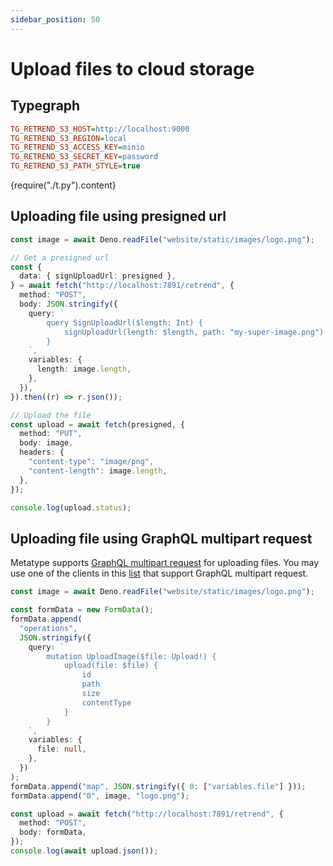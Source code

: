 ```yaml
---
sidebar_position: 50
---
```



# Upload files to cloud storage

## Typegraph

```ini
TG_RETREND_S3_HOST=http://localhost:9000
TG_RETREND_S3_REGION=local
TG_RETREND_S3_ACCESS_KEY=minio
TG_RETREND_S3_SECRET_KEY=password
TG_RETREND_S3_PATH_STYLE=true
```

<CodeBlock language="python">{require("./t.py").content}</CodeBlock>

## Uploading file using presigned url

```ts
const image = await Deno.readFile("website/static/images/logo.png");

// Get a presigned url
const {
  data: { signUploadUrl: presigned },
} = await fetch("http://localhost:7891/retrend", {
  method: "POST",
  body: JSON.stringify({
    query: `
        query SignUploadUrl($length: Int) {
            signUploadUrl(length: $length, path: "my-super-image.png")
        }
    `,
    variables: {
      length: image.length,
    },
  }),
}).then((r) => r.json());

// Upload the file
const upload = await fetch(presigned, {
  method: "PUT",
  body: image,
  headers: {
    "content-type": "image/png",
    "content-length": image.length,
  },
});

console.log(upload.status);
```

## Uploading file using GraphQL multipart request

Metatype supports
[GraphQL multipart request](https://github.com/jaydenseric/graphql-multipart-request-spec)
for uploading files.
You may use one of the clients in this
[list](https://github.com/jaydenseric/graphql-multipart-request-spec#client)
that support GraphQL multipart request.

```ts
const image = await Deno.readFile("website/static/images/logo.png");

const formData = new FormData();
formData.append(
  "operations",
  JSON.stringify({
    query: `
        mutation UploadImage($file: Upload!) {
            upload(file: $file) {
                id
                path
                size
                contentType
            }
        }
    `,
    variables: {
      file: null,
    },
  })
);
formData.append("map", JSON.stringify({ 0: ["variables.file"] }));
formData.append("0", image, "logo.png");

const upload = await fetch("http://localhost:7891/retrend", {
  method: "POST",
  body: formData,
});
console.log(await upload.json());
```
